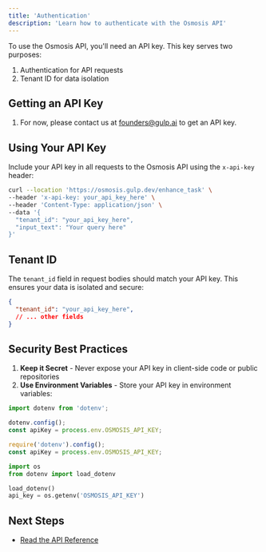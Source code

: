 ```yaml
---
title: 'Authentication'
description: 'Learn how to authenticate with the Osmosis API'
---
```


To use the Osmosis API, you'll need an API key. This key serves two purposes:
1. Authentication for API requests
2. Tenant ID for data isolation

## Getting an API Key

1. For now, please contact us at [founders@gulp.ai](mailto:founders@gulp.ai) to get an API key.

## Using Your API Key

Include your API key in all requests to the Osmosis API using the `x-api-key` header:

```bash
curl --location 'https://osmosis.gulp.dev/enhance_task' \
--header 'x-api-key: your_api_key_here' \
--header 'Content-Type: application/json' \
--data '{
  "tenant_id": "your_api_key_here",
  "input_text": "Your query here"
}'
```

## Tenant ID

The `tenant_id` field in request bodies should match your API key. This ensures your data is isolated and secure:

```json
{
  "tenant_id": "your_api_key_here",
  // ... other fields
}
```

## Security Best Practices

1. **Keep it Secret** - Never expose your API key in client-side code or public repositories
2. **Use Environment Variables** - Store your API key in environment variables:

<CodeGroup>

```typescript TypeScript
import dotenv from 'dotenv';

dotenv.config();
const apiKey = process.env.OSMOSIS_API_KEY;
```

```javascript JavaScript
require('dotenv').config();
const apiKey = process.env.OSMOSIS_API_KEY;
```

```python Python
import os
from dotenv import load_dotenv

load_dotenv()
api_key = os.getenv('OSMOSIS_API_KEY')
```

</CodeGroup>

## Next Steps

- [Read the API Reference](/api-reference/overview)